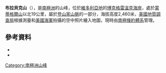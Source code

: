 {{Coord|73|34|S|165|24|E|source:GNIS|display=title}}

'''布拉貝克山'''（{{lang-en|Mount Brabec}}），是[[南極洲|南極洲]]的山峰，位於[[維多利亞地|維多利亞地]]的[[博克格雷溫克海岸|博克格雷溫克海岸]]，處於[[蒙蒂格爾山|蒙蒂格爾山]]以北19公里，屬於[[登山家山脈|登山家山脈]]的一部分，海拔高度2,460米，[[美國地質調查局|美國地質調查局]]根據測量和[[美國海軍|美國海軍]]拍攝的空中照片繪入地圖，現時由[[南極條約體系|南極條約體系]]管理。

==參考資料==
*{{cite gnis | type = antarid | id = 1805| name = Brabec, Mount | accessdate = 2011-08-12}}
*{{usgs-gazetteer|id=1805|name=Brabec, Mount}}

{{DEFAULTSORT:Mount Brabec}}
[[Category:南極洲山峰|Category:南極洲山峰]]


{{BorchgrevinkCoast-geo-stub}}